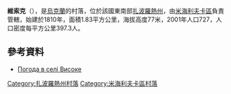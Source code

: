 {{coord|47|13|54|N|35|24|20|E|scale:100000|display=title}}

'''維索克'''（{{lang-uk|Високе}}），是[[烏克蘭|烏克蘭]]的村落，位於該國東南部[[扎波羅熱州|扎波羅熱州]]，由[[米海利夫卡區|米海利夫卡區]]負責管轄，始建於1810年，面積1.83平方公里，海拔高度77米，2001年人口727，人口密度每平方公里397.3人。

==參考資料==
* [http://weather.in.ua/ua/zaporozhskaja/3669 Погода в селі Високе] {{Wayback|url=http://weather.in.ua/ua/zaporozhskaja/3669 |date=20111220155349 }}

[[Category:扎波羅熱州村落|Category:扎波羅熱州村落]]
[[Category:米海利夫卡區村落|Category:米海利夫卡區村落]]


{{Zaporizhia-geo-stub}}